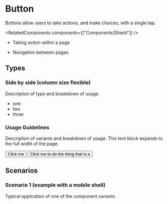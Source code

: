 


# Button

<ShieldRow>
  <Version current={version} />
  <BundleSize size="12.4 kB" />
  <Accessibility tag="reduced-motion" />
  <DesignSpec type="figma" url="figma.com" />
</ShieldRow>

Buttons allow users to take actions, and make choices, with a single tap.

<RelatedComponents components={["Components/Shield"]} />

<Row>


<BestFor>


- Taking action within a page

</BestFor>


<NotFor>


- Navigation between pages

</NotFor>


</Row>


## Types

<Row>


<div>


### Side by side (column size flexible)

Description of type and breakdown of usage.

- one
- two
- three

</div>


<Canvas>
  <Story id="button--basic" />
</Canvas>

</Row>


### Usage Guidelines

Description of variants and breakdown of usage. This text block expands to the full width of the page.

<Row>
  <Do label="Keep button text to 1-2 words">
    <Button>Click me</Button>
  </Do>
  <Dont label="Have buttons with more than 2 words">
    <Button>Click me to do the thing that is a</Button>
  </Dont>
</Row>

## Scenarios

<Row>
  <div>


### Scenario 1 (example with a mobile shell)

Typical application of one of the component variants

  </div>


  <ResponsiveStory id="button--basic" label="Basic Button" top={150} align="center" />
</Row>

